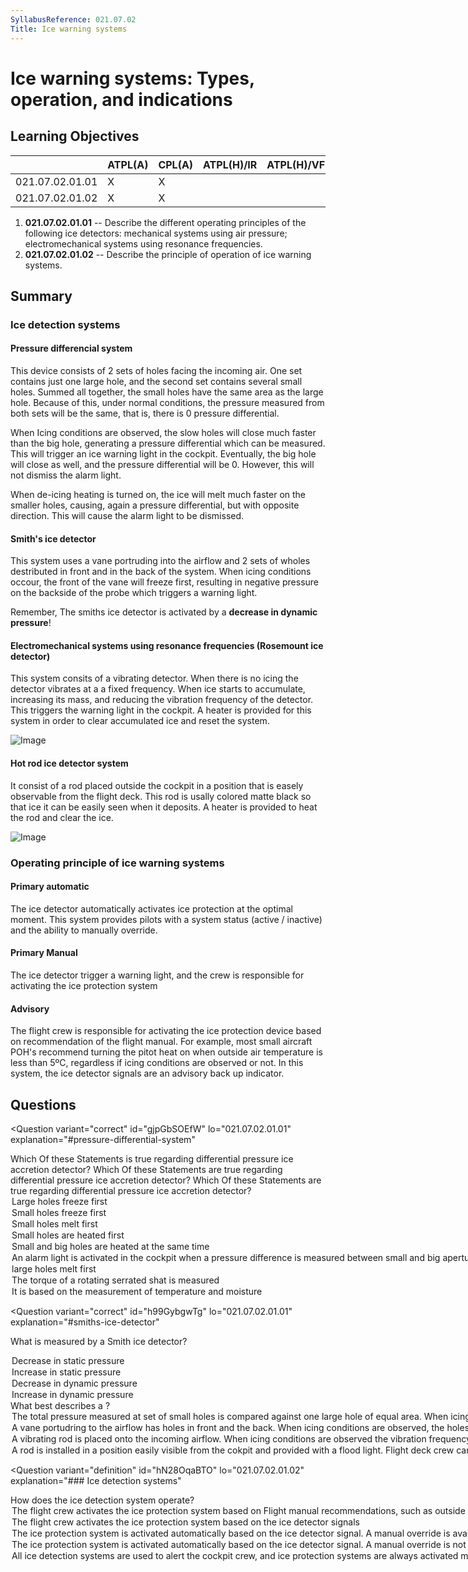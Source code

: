 ```yaml
---
SyllabusReference: 021.07.02
Title: Ice warning systems
---
```


# Ice warning systems: Types, operation, and indications

## Learning Objectives

|                 | ATPL(A) | CPL(A) | ATPL(H)/IR | ATPL(H)/VFR | CPL(H) | IR  | CBIR(A) |
| --------------- | ------- | ------ | ---------- | ----------- | ------ | --- | ------- |
| 021.07.02.01.01 | X       | X      |            |             |        |     |         |
| 021.07.02.01.02 | X       | X      |            |             |        |     |         |

1. **021.07.02.01.01** -- Describe the different operating principles of the
   following ice detectors: mechanical systems using air pressure;
   electromechanical systems using resonance frequencies.
2. **021.07.02.01.02** -- Describe the principle of operation of ice warning
   systems.

## Summary

### Ice detection systems

#### Pressure differencial system

This device consists of 2 sets of holes facing the incoming air. One set
contains just one large hole, and the second set contains several small holes.
Summed all together, the small holes have the same area as the large hole.
Because of this, under normal conditions, the pressure measured from both sets
will be the same, that is, there is 0 pressure differential.

When Icing conditions are observed, the slow holes will close much faster than
the big hole, generating a pressure differential which can be measured. This
will trigger an ice warning light in the cockpit. Eventually, the big hole will
close as well, and the pressure differential will be 0. However, this will not
dismiss the alarm light.

When de-icing heating is turned on, the ice will melt much faster on the smaller
holes, causing, again a pressure differential, but with opposite direction. This
will cause the alarm light to be dismissed.

#### Smith's ice detector

This system uses a vane portruding into the airflow and 2 sets of wholes
destributed in front and in the back of the system. When icing conditions
occour, the front of the vane will freeze first, resulting in negative pressure
on the backside of the probe which triggers a warning light.

Remember, The smiths ice detector is activated by a **decrease in dynamic
pressure**!

#### Electromechanical systems using resonance frequencies (Rosemount ice detector)

This system consits of a vibrating detector. When there is no icing the detector
vibrates at a a fixed frequency. When ice starts to accumulate, increasing its
mass, and reducing the vibration frequency of the detector. This triggers the
warning light in the cockpit. A heater is provided for this system in order to
clear accumulated ice and reset the system.

![Image](images/021.07.02.01-02.png)

#### Hot rod ice detector system

It consist of a rod placed outside the cockpit in a position that is easely
observable from the flight deck. This rod is usally colored matte black so that
ice it can be easily seen when it deposits. A heater is provided to heat the rod
and clear the ice.

![Image](images/021.07.02.01-01.png)

### Operating principle of ice warning systems

#### Primary automatic

The ice detector automatically activates ice protection at the optimal moment.
This system provides pilots with a system status (active / inactive) and the
ability to manually override.

#### Primary Manual

The ice detector trigger a warning light, and the crew is responsible for
activating the ice protection system

#### Advisory

The flight crew is responsible for activating the ice protection device based on
recommendation of the flight manual. For example, most small aircraft POH's
recommend turning the pitot heat on when outside air temperature is less than
5ºC, regardless if icing conditions are observed or not. In this system, the ice
detector signals are an advisory back up indicator.

## Questions

<Question
  variant="correct"
  id="gjpGbSOEfW"
  lo="021.07.02.01.01"
  explanation="#pressure-differential-system"
>
  <Text variant="oneCorrect">
    Which Of these Statements is true regarding differential pressure ice
    accretion detector?
  </Text>
  <Text variant="multipleCorrect" select={5}>
    Which Of these Statements are true regarding differential pressure ice
    accretion detector?
  </Text>
  <Text variant="oneTwo">
    Which Of these Statements are true regarding differential pressure ice
    accretion detector?
  </Text>
  <Option id="gjpGbSOEfW-1">Large holes freeze first</Option>
  <Option id="gjpGbSOEfW-2" correct>
    Small holes freeze first
  </Option>
  <Option id="gjpGbSOEfW-3" correct>
    Small holes melt first
  </Option>
  <Option id="gjpGbSOEfW-4">Small holes are heated first</Option>
  <Option id="gjpGbSOEfW-5">
    Small and big holes are heated at the same time
  </Option>
  <Option id="gjpGbSOEfW-6" correct>
    An alarm light is activated in the cockpit when a pressure difference is
    measured between small and big apertures
  </Option>
  <Option id="gjpGbSOEfW-7">large holes melt first</Option>
  <Option id="gjpGbSOEfW-8">
    The torque of a rotating serrated shat is measured
  </Option>
  <Option id="gjpGbSOEfW-9">
    It is based on the measurement of temperature and moisture
  </Option>
</Question>

<Question
  variant="correct"
  id="h99GybgwTg"
  lo="021.07.02.01.01"
  explanation="#smiths-ice-detector"
>
  <Text variant="oneCorrect">What is measured by a Smith ice detector?</Text>
  <Option id="h99GybgwTg-1">Decrease in static pressure</Option>
  <Option id="h99GybgwTg-2">Increase in static pressure</Option>
  <Option id="h99GybgwTg-3" correct>
    Decrease in dynamic pressure
  </Option>
  <Option id="h99GybgwTg-4">Increase in dynamic pressure</Option>
</Question>

<Question variant="definition" id="jdDz5F9wY4" lo="021.07.02.01.01">
  <Text variant="oneCorrect">
    What best describes a <Subject />?
  </Text>
  <Option id="jdDz5F9wY4-1" subject="Pressure differential system">
    The total pressure measured at set of small holes is compared against one
    large hole of equal area. When icing conditions are observed, a pressure
    differential between the 2 sets can be measured.
  </Option>
  <Option id="jdDz5F9wY4-2" subject="Smith ice detector">
    A vane portudring to the airflow has holes in front and the back. When icing
    conditions are observed, the holes in front of the vane become blocked
    resulting in a pressure deferencial which can be measured.
  </Option>
  <Option id="jdDz5F9wY4-3" subject="Rosemount ice detector">
    A vibrating rod is placed onto the incoming airflow. When icing conditions
    are observed the vibration frequency is reduced resulting in an alarm light
    in the cockpit
  </Option>
  <Option id="jdDz5F9wY4-4" subject="Hot rod ice detector">
    A rod is installed in a position easily visible from the cokpit and provided
    with a flood light. Flight deck crew can use it to visually observe the
    accumulation of ice.
  </Option>
</Question>

<Question
  variant="definition"
  id="hN28OqaBTO"
  lo="021.07.02.01.02"
  explanation="### Ice detection systems"
>
  <Text variant="oneCorrect">
    How does the <Subject /> ice detection system operate?
  </Text>
  <Option id="hN28OqaBTO-1" subject="advisory">
    The flight crew activates the ice protection system based on Flight manual
    recommendations, such as outside air temperature, and moisture. The ice
    detector signals serve as a backup indicator
  </Option>
  <Option id="hN28OqaBTO-2" subject="primary manual">
    The flight crew activates the ice protection system based on the ice
    detector signals
  </Option>
  <Option id="hN28OqaBTO-3" subject="primary automatic">
    The ice protection system is activated automatically based on the ice
    detector signal. A manual override is available to the cabin crew.
  </Option>
  <Option id="hN28OqaBTO-4">
    The ice protection system is activated automatically based on the ice
    detector signal. A manual override is not possible
  </Option>
  <Option id="hN28OqaBTO-5" subject="primary manual">
    All ice detection systems are used to alert the cockpit crew, and ice
    protection systems are always activated manually.
  </Option>
</Question>
